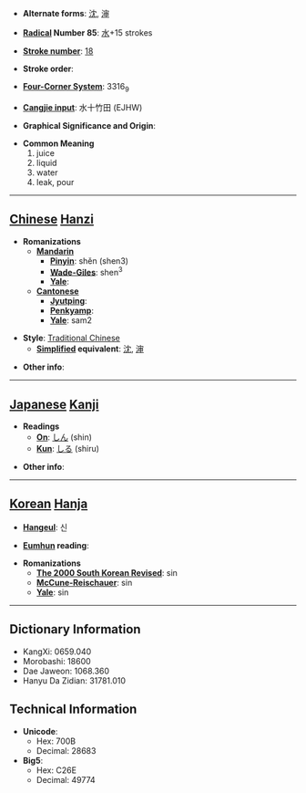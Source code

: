 * '''Alternate forms''': [[沈]], [[渖]]

* '''[[Wiktionary:Chinese radical index| Radical]] Number 85''': [[Wiktionary:Chinese radical index 水|水]]+15 strokes

* '''[[Wiktionary:Chinese total strokes index|Stroke number]]''': [[Wiktionary:Chinese total strokes index 18|18]]

* '''Stroke order''': 

* '''[[Wiktionary:Chinese four corner index|Four-Corner System]]''': 3316<sub>9</sub>

* '''[[Wiktionary:Chinese Cangjie index|Cangjie input]]''': 水十竹田 (EJHW)

* '''Graphical Significance and Origin''': 

* '''Common Meaning'''
*#juice
*# liquid
*# water
*# leak, pour


----

== [[Chinese]] [[Hanzi]] ==

* '''Romanizations'''
** '''[[Mandarin]]'''
*** '''[[Pinyin]]''': shěn (shen3)
*** '''[[Wade-Giles]]''': shen<sup>3</sup>
*** '''[[Yale]]''': 
** '''[[Cantonese]]'''
*** '''[[Jyutping]]''':
*** '''[[Penkyamp]]''': 
*** '''[[Yale]]''': sam2

* '''Style''': [[Traditional Chinese]] 
** '''[[Simplified Chinese|Simplified]] equivalent''': [[沈]], [[渖]]

* '''Other info''': 

----

== [[Japanese]] [[Kanji]] ==

* '''Readings'''
** '''[[On]]''': [[しん]] (shin)
** '''[[Kun]]''': [[しる]] (shiru)

* '''Other info''':  

----

== [[Korean]] [[Hanja]] ==

* '''[[Hangeul]]''': 신

* '''[[Eumhun]] reading''': 

* '''Romanizations'''
** '''[[The 2000 South Korean Revised Romanization|The 2000 South Korean Revised]]''': sin
** '''[[McCune-Reischauer]]''': sin
** '''[[Yale]]''': sin

----

== Dictionary Information ==

* KangXi: 0659.040
* Morobashi: 18600
* Dae Jaweon: 1068.360
* Hanyu Da Zidian: 31781.010

== Technical Information ==

* '''Unicode''':
** Hex: 700B
** Decimal: 28683
* '''Big5''':
** Hex: C26E
** Decimal: 49774
